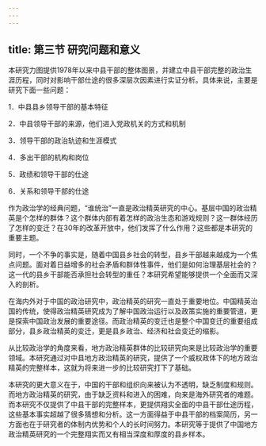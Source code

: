 ```yaml
---
---
---
```

title: 第三节 研究问题和意义
---

本研究力图提供1978年以来中县干部的整体图景，并建立中县干部完整的政治生涯历程，同时对影响干部仕途的很多深层次因素进行实证分析。具体来说，主要是研究下面一些问题：

1．中县县乡领导干部的基本特征

2．中县领导干部的来源，他们进入党政机关的方式和机制

3．领导干部的政治轨迹和生涯模式

4．多出干部的机构和岗位

5．政绩和领导干部的仕途

6．关系和领导干部的仕途

作为政治学的经典问题，“谁统治”一直是政治精英研究的中心。基层中国的政治精英是个怎样的群体？这个群体内部有着怎样的政治生态和游戏规则？这一群体经历了怎样的变迁？在30年的改革开放中，他们发挥了什么作用？这些都是本研究的重要主题。

同时，一个不争的事实是，随着中国县乡社会的转型，县乡干部越来越成为一个焦点问题。面对着日益增多的社会矛盾和群体性事件，他们是如何治理基层社会的？这一代的县乡干部能否承担社会转型的重任？本研究希望能够提供一个全面而又深入的剖析。

在海内外对于中国的政治研究中，政治精英的研究一直处于重要地位。中国精英治国的传统，使得政治精英研究成为了解中国政治运行以及政策实施的重要管道，更是探索中国政治发展的重要途径。而政治精英的变迁也是整个中国变迁的重要组成部分，县乡政治精英的变迁，更是县乡政治、经济和社会变迁的缩影。

从比较政治学的角度来看，地方政治精英群体的比较研究向来是比较政治学的重要领域。本研究通过对中县地方政治精英的研究，提供了一个威权政体下的地方政治精英的完整样本，这就为将来进一步的比较研究打下了基础。

本研究的更大意义在于，中国的干部和组织向来被认为不透明，缺乏制度和规则。而地方政治精英的研究，由于缺乏资料和进入的困难，向来是海外研究者的难题。而本研究不仅提供了中县干部的完整样本，更提供翔实全面的中县干部仕途历程，这些基本事实超越了很多猜想和分析。这一方面得益于中县干部的档案简历，另一方面也在于研究者的体制内优势和个人的长时间努力。本研究等于提供了中国地方政治精英研究的一个完整翔实而又有相当深度和厚度的县乡样本。

